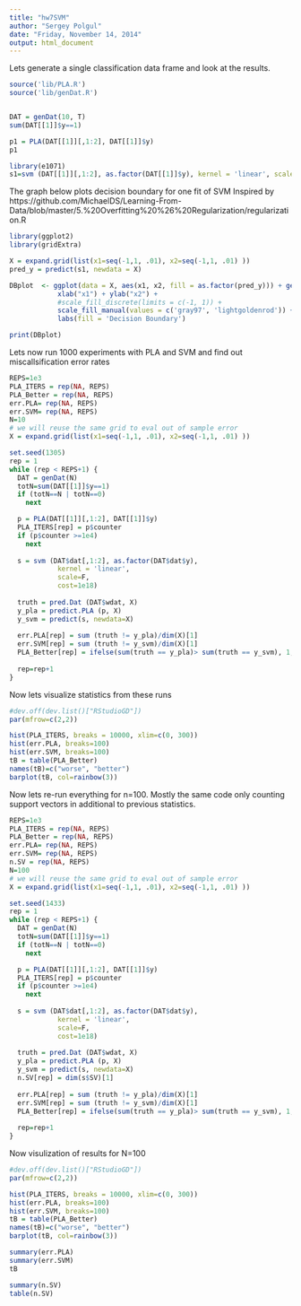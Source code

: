 ```yaml
---
title: "hw7SVM"
author: "Sergey Polgul"
date: "Friday, November 14, 2014"
output: html_document
---
```


Lets generate a single classification data frame and look at the results.

```r
source('lib/PLA.R')
source('lib/genDat.R')


DAT = genDat(10, T)
sum(DAT[[1]]$y==1)

p1 = PLA(DAT[[1]][,1:2], DAT[[1]]$y)
p1

library(e1071)
s1=svm (DAT[[1]][,1:2], as.factor(DAT[[1]]$y), kernel = 'linear', scale=F, cost=1e18)
```

The graph below plots decision boundary for one fit of SVM
Inspired by 
https://github.com/MichaelDS/Learning-From-Data/blob/master/5.%20Overfitting%20%26%20Regularization/regularization.R

```r
library(ggplot2)
library(gridExtra)

X = expand.grid(list(x1=seq(-1,1, .01), x2=seq(-1,1, .01) ))
pred_y = predict(s1, newdata = X)

DBplot  <- ggplot(data = X, aes(x1, x2, fill = as.factor(pred_y))) + geom_tile() +
            xlab("x1") + ylab("x2") +
            #scale_fill_discrete(limits = c(-1, 1)) + 
            scale_fill_manual(values = c('gray97', 'lightgoldenrod')) +
            labs(fill = 'Decision Boundary')

print(DBplot)

```

Lets now run 1000 experiments with PLA and SVM and find out miscallsification error 
rates

```r
REPS=1e3
PLA_ITERS = rep(NA, REPS)
PLA_Better = rep(NA, REPS)
err.PLA= rep(NA, REPS)
err.SVM= rep(NA, REPS)
N=10
# we will reuse the same grid to eval out of sample error
X = expand.grid(list(x1=seq(-1,1, .01), x2=seq(-1,1, .01) ))

set.seed(1305)
rep = 1
while (rep < REPS+1) {
  DAT = genDat(N)
  totN=sum(DAT[[1]]$y==1)
  if (totN==N | totN==0)
    next

  p = PLA(DAT[[1]][,1:2], DAT[[1]]$y)
  PLA_ITERS[rep] = p$counter
  if (p$counter >=1e4)
    next
  
  s = svm (DAT$dat[,1:2], as.factor(DAT$dat$y), 
            kernel = 'linear', 
            scale=F, 
            cost=1e18)
  
  truth = pred.Dat (DAT$wdat, X)
  y_pla = predict.PLA (p, X)
  y_svm = predict(s, newdata=X)
  
  err.PLA[rep] = sum (truth != y_pla)/dim(X)[1]
  err.SVM[rep] = sum (truth != y_svm)/dim(X)[1]
  PLA_Better[rep] = ifelse(sum(truth == y_pla)> sum(truth == y_svm), 1, 0)
  
  rep=rep+1
}

```

Now lets visualize statistics from these runs

```r
#dev.off(dev.list()["RStudioGD"])
par(mfrow=c(2,2))

hist(PLA_ITERS, breaks = 10000, xlim=c(0, 300))
hist(err.PLA, breaks=100)
hist(err.SVM, breaks=100)
tB = table(PLA_Better)
names(tB)=c("worse", "better")
barplot(tB, col=rainbow(3))
```


Now lets re-run everything for n=100. Mostly the same code only counting support 
vectors in additional to previous statistics.

```r
REPS=1e3
PLA_ITERS = rep(NA, REPS)
PLA_Better = rep(NA, REPS)
err.PLA= rep(NA, REPS)
err.SVM= rep(NA, REPS)
n.SV = rep(NA, REPS)
N=100
# we will reuse the same grid to eval out of sample error
X = expand.grid(list(x1=seq(-1,1, .01), x2=seq(-1,1, .01) ))

set.seed(1433)
rep = 1
while (rep < REPS+1) {
  DAT = genDat(N)
  totN=sum(DAT[[1]]$y==1)
  if (totN==N | totN==0)
    next

  p = PLA(DAT[[1]][,1:2], DAT[[1]]$y)
  PLA_ITERS[rep] = p$counter
  if (p$counter >=1e4)
    next
  
  s = svm (DAT$dat[,1:2], as.factor(DAT$dat$y), 
            kernel = 'linear', 
            scale=F, 
            cost=1e18)
  
  truth = pred.Dat (DAT$wdat, X)
  y_pla = predict.PLA (p, X)
  y_svm = predict(s, newdata=X)
  n.SV[rep] = dim(s$SV)[1]
  
  err.PLA[rep] = sum (truth != y_pla)/dim(X)[1]
  err.SVM[rep] = sum (truth != y_svm)/dim(X)[1]
  PLA_Better[rep] = ifelse(sum(truth == y_pla)> sum(truth == y_svm), 1, 0)
  
  rep=rep+1
}

```

Now visulization of results for N=100

```r
#dev.off(dev.list()["RStudioGD"])
par(mfrow=c(2,2))

hist(PLA_ITERS, breaks = 10000, xlim=c(0, 300))
hist(err.PLA, breaks=100)
hist(err.SVM, breaks=100)
tB = table(PLA_Better)
names(tB)=c("worse", "better")
barplot(tB, col=rainbow(3))

summary(err.PLA)
summary(err.SVM)
tB

summary(n.SV)
table(n.SV)
```


